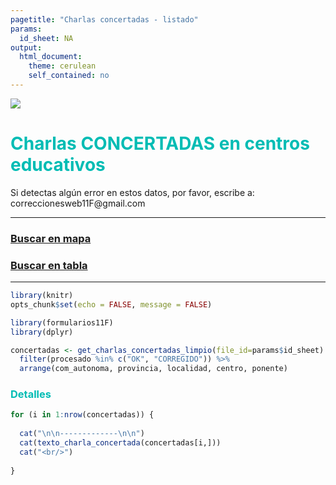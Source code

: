 ---
pagetitle: "Charlas concertadas - listado"
params:
  id_sheet: NA
output: 
  html_document: 
    theme: cerulean
    self_contained: no
---


![](https://raw.githubusercontent.com/11defebrero/assets/main/images/banner11F.png)


<style type="text/css">

h1 {
  color: #00BCB4;
}
h2 {
  color: #00BCB4;
}
h3 {
  color: #00BCB4;
}
h4 {
  color: #00BCB4;
}
h5 {
  color: #00BCB4;
}
li {
  color: #00BCB4;
}
</style>



# Charlas CONCERTADAS en centros educativos


Si detectas algún error en estos datos, por favor, escribe a: correccionesweb11F@gmail.com


-------------

### [Buscar en mapa](concertadas_mapa_tabla.html#mapa-de-charlas-concertadas){target="_blank"}

### [Buscar en tabla](concertadas_mapa_tabla.html#tabla-de-charlas-concertadas){target="_blank"}


-------------



```{r include=FALSE}
library(knitr)
opts_chunk$set(echo = FALSE, message = FALSE)
```

```{r}
library(formularios11F)
library(dplyr)
```

```{r}

concertadas <- get_charlas_concertadas_limpio(file_id=params$id_sheet) %>% 
  filter(procesado %in% c("OK", "CORREGIDO")) %>% 
  arrange(com_autonoma, provincia, localidad, centro, ponente)

```



### Detalles

```{r results='asis'}

for (i in 1:nrow(concertadas)) {
  
  cat("\n\n-------------\n\n")
  cat(texto_charla_concertada(concertadas[i,]))
  cat("<br/>")
  
}


```


